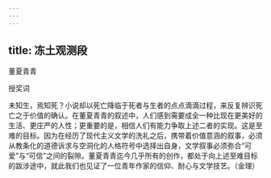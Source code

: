 ```yaml
---
---
---
```

title: 冻土观测段
---




董夏青青

授奖词

未知生，焉知死？小说却以死亡降临于死者与生者的点点滴滴过程，来反复辨识死亡之于价值的确认。在董夏青青的叙述中，人们感到需要成全一种比现在更美好的生活、更庄严的人性；更重要的是，相信人们有能力争取上述二者的实现。这是至难的目标。因为在经历了现代主义文学的洗礼之后，携带着价值意涵的叙事，必须从教条化的道德诉求与空洞化的人格符号中选择出自身，文学叙事必须弥合“可爱”与“可信”之间的裂隙。董夏青青迄今几乎所有的创作，都处于向上述至难目标的跋涉途中，就此我们也见证了一位青年作家的信仰、耐心与文学技艺。（金理）